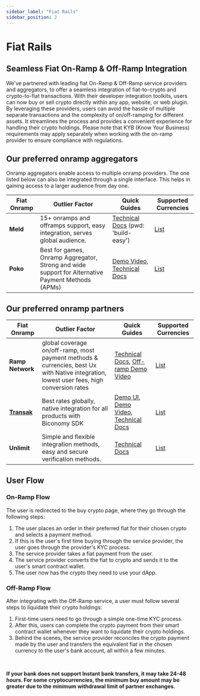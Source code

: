 ```yaml
---
sidebar_label: "Fiat Rails"
sidebar_position: 2
---
```


# Fiat Rails

## Seamless Fiat On-Ramp & Off-Ramp Integration

We've partnered with leading fiat On-Ramp & Off-Ramp service providers and aggregators, to offer a seamless integration of fiat-to-crypto and crypto-to-fiat transactions. With their developer integration toolkits, users can now buy or sell crypto directly within any app, website, or web plugin. By leveraging these providers, users can avoid the hassle of multiple separate transactions and the complexity of on/off-ramping for different assets. It streamlines the process and provides a convenient experience for handling their crypto holdings. Please note that KYB (Know Your Business) requirements may apply separately when working with the on-ramp provider to ensure compliance with regulations.

## Our preferred onramp aggregators

Onramp aggregators enable access to multiple onramp providers. The one listed below can also be integrated through a single interface. This helps in gaining access to a larger audience from day one.

| Fiat Onramp | Outlier Factor                                                                                    | Quick Guides                                                                                                                                                               | Supported Currencies                                                                   |
| ----------- | ------------------------------------------------------------------------------------------------- | -------------------------------------------------------------------------------------------------------------------------------------------------------------------------- | -------------------------------------------------------------------------------------- |
| **Meld**        | 15+ onramps and offramps support, easy integration, serves global audience.                       | [Technical Docs](https://docs.meld.io/password?redirect=/docs/getting-started) (pwd: 'build-easy')                                                                         | [List](https://docs.meld.io/docs/crypto-supported-service-providers-assets)            |
| **Poko**        | Best for games, Onramp Aggregator, Strong and wide support for Alternative Payment Methods (APMs) | [Demo Video](https://www.loom.com/share/f3eac5212cb443ed8f9f5e849ccd9287), [Technical Docs](https://pokoapp.gitbook.io/documentation/other-resources/how-to-get-onboarded) | [List](https://docs.pokoapp.xyz/onramp-aggregator/country-and-payment-method-coverage) |

## Our preferred onramp partners

| Fiat Onramp  | Outlier Factor                                                                                                                           | Quick Guides                                                                                                                                                                                                    | Supported Currencies                                                                                     |
| ------------ | ---------------------------------------------------------------------------------------------------------------------------------------- | --------------------------------------------------------------------------------------------------------------------------------------------------------------------------------------------------------------- | -------------------------------------------------------------------------------------------------------- |
| **Ramp Network** | global coverage on/off-ramp, most payment methods & currencies, best Ux with Native integration, lowest user fees, high conversion rates | [Technical Docs](https://docs.ramp.network/), [Off-ramp Demo Video](https://www.youtube.com/watch?v=KSXgmRpl_Pg)                                                                                                | [List](https://support.ramp.network/en/articles/471-supported-fiat-currencies)                           |
| [**Transak**](/Account/fiatonramp)      | Best rates globally, native integration for all products with Biconomy SDK                                                               | [Demo UI](https://transak-biconomy.netlify.app/), [Demo Video](https://www.loom.com/share/90d1473db6cd44879a24c3407bf39789), [Technical Docs](https://docs.biconomy.io/guides/enable-fiat-on-ramp-and-off-ramp) | [List](https://docs.transak.com/docs/fiat-currency-country-payment-method-coverage-plus-fees-and-limits) |
| **Unlimit**      | Simple and flexible integration methods, easy and secure verification methods.                                                           | [Technical Docs](https://docs.gatefi.com/docs/gatefi-docs/zczlqjv647sxz-what-is-unlimit-crypto)                                                                                                                 | [List](https://docs.gatefi.com/docs/gatefi-docs/dqboe8phjgui5-supported-assets-and-payments)             |

## User Flow

### On-Ramp Flow

The user is redirected to the buy crypto page, where they go through the following steps:

1. The user places an order in their preferred fiat for their chosen crypto and selects a payment method.
2. If this is the user's first time buying through the service provider, the user goes through the provider's KYC process.
3. The service provider takes a fiat payment from the user.
4. The service provider converts the fiat to crypto and sends it to the user's smart contract wallet.
5. The user now has the crypto they need to use your dApp.

### Off-Ramp Flow

After integrating with the Off-Ramp service, a user must follow several steps to liquidate their crypto holdings:

1. First-time users need to go through a simple one-time KYC process.
2. After this, users can complete the crypto payment from their smart contract wallet whenever they want to liquidate their crypto holdings.
3. Behind the scenes, the service provider reconciles the crypto payment made by the user and transfers the equivalent fiat in the chosen currency to the user's bank account, all within a few minutes.

&nbsp;

**If your bank does not support Instant bank transfers, it may take 24-48 hours. For some cryptocurrencies, the minimum buy amount may be greater due to the minimum withdrawal limit of partner exchanges.**
